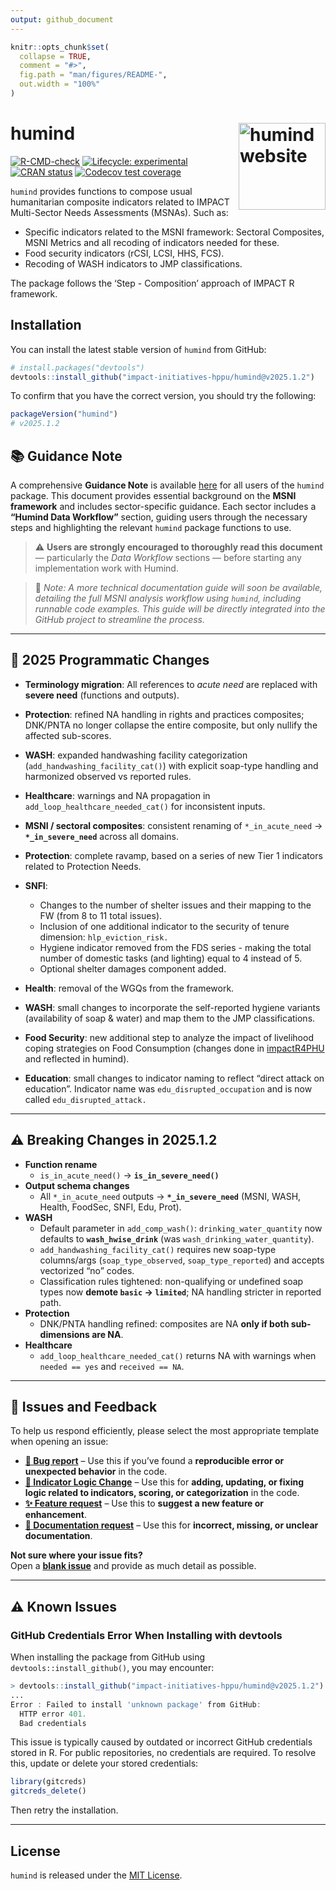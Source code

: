 ```yaml
---
output: github_document
---
```


<!-- README.md is generated from README.Rmd. Please edit that file -->

```r
knitr::opts_chunk$set(
  collapse = TRUE,
  comment = "#>",
  fig.path = "man/figures/README-",
  out.width = "100%"
)
```

# humind <a href="https://impact-initiatives-hppu.github.io/humind/"><img src="man/figures/logo.png" align="right" height="139" alt="humind website" /></a>

<!-- badges: start -->
[![R-CMD-check](https://github.com/impact-initiatives-hppu/humind/actions/workflows/R-CMD-check.yaml/badge.svg)](https://github.com/impact-initiatives-hppu/humind/actions/workflows/R-CMD-check.yaml)
[![Lifecycle: experimental](https://img.shields.io/badge/lifecycle-experimental-orange.svg)](https://lifecycle.r-lib.org/articles/stages.html#experimental)
[![CRAN status](https://www.r-pkg.org/badges/version/humind)](https://CRAN.R-project.org/package=humind)
[![Codecov test coverage](https://codecov.io/gh/impact-initiatives-hppu/humind/branch/main/graph/badge.svg)](https://app.codecov.io/gh/impact-initiatives-hppu/humind?branch=main)
<!-- badges: end -->

`humind` provides functions to compose usual humanitarian composite
indicators related to IMPACT Multi-Sector Needs Assessments (MSNAs). Such as:

- Specific indicators related to the MSNI framework: Sectoral Composites, MSNI Metrics and all recoding of indicators needed for these.
- Food security indicators (rCSI, LCSI, HHS, FCS).
- Recoding of WASH indicators to JMP classifications.

The package follows the 'Step - Composition' approach of IMPACT R framework.

## Installation

You can install the latest stable version of `humind` from GitHub:

``` r
# install.packages("devtools")
devtools::install_github("impact-initiatives-hppu/humind@v2025.1.2")
```

To confirm that you have the correct version, you should try the following:

```r
packageVersion("humind")
# v2025.1.2
```

## 📚 Guidance Note

A comprehensive **Guidance Note** is available [here](https://acted.sharepoint.com/sites/IMPACT-Humanitarian_Planning_Prioritization/SitePages/MSNA%20analysis%20(LSG-MSNi).aspx) for all users of the `humind` package. This document provides essential background on the **MSNI framework** and includes sector-specific guidance. Each sector includes a **"Humind Data Workflow"** section, guiding users through the necessary steps and highlighting the relevant `humind` package functions to use.

> ⚠️ **Users are strongly encouraged to thoroughly read this document** — particularly the *Data Workflow* sections — before starting any implementation work with Humind.

> 📌 *Note: A more technical documentation guide will soon be available, detailing the full MSNI analysis workflow using `humind`, including runnable code examples. This guide will be directly integrated into the GitHub project to streamline the process.*

---

## 📖 2025 Programmatic Changes

* **Terminology migration**: All references to *acute need* are replaced with **severe need** (functions and outputs).  
* **Protection**: refined NA handling in rights and practices composites; DNK/PNTA no longer collapse the entire composite, but only nullify the affected sub-scores.  
* **WASH**: expanded handwashing facility categorization (`add_handwashing_facility_cat()`) with explicit soap-type handling and harmonized observed vs reported rules.  
* **Healthcare**: warnings and NA propagation in `add_loop_healthcare_needed_cat()` for inconsistent inputs.  
* **MSNI / sectoral composites**: consistent renaming of `*_in_acute_need` → **`*_in_severe_need`** across all domains.  
* **Protection**: complete ravamp, based on a series of new Tier 1 indicators
related to Protection Needs. 

* **SNFI**:
  * Changes to the number of shelter issues and their mapping to the FW (from 8
  to 11 total issues).
  * Inclusion of one additional indicator to the security of tenure dimension:
  `hlp_eviction_risk.`
  * Hygiene indicator removed from the FDS series - making the total number of
  domestic tasks (and lighting) equal to 4 instead of 5.
  * Optional shelter damages component added.


* **Health**: removal of the WGQs from the framework.

* **WASH**: small changes to incorporate the self-reported hygiene variants (availability of soap & water) and map them to the JMP classifications.

* **Food Security**: new additional step to analyze the impact of livelihood coping
strategies on Food Consumption (changes done in [impactR4PHU](https://github.com/impact-initiatives/impactR4PHU)
and reflected in humind).

* **Education**: small changes to indicator naming to reflect "direct attack on
education". Indicator name was `edu_disrupted_occupation` and is now called
`edu_disrupted_attack.` 

---

## ⚠️ Breaking Changes in 2025.1.2

* **Function rename**  
  - `is_in_acute_need()` → **`is_in_severe_need()`**  

* **Output schema changes**  
  - All `*_in_acute_need` outputs → **`*_in_severe_need`** (MSNI, WASH, Health, FoodSec, SNFI, Edu, Prot).  

* **WASH**  
  - Default parameter in `add_comp_wash()`: `drinking_water_quantity` now defaults to **`wash_hwise_drink`** (was `wash_drinking_water_quantity`).  
  - `add_handwashing_facility_cat()` requires new soap-type columns/args (`soap_type_observed`, `soap_type_reported`) and accepts vectorized “no” codes.  
  - Classification rules tightened: non-qualifying or undefined soap types now **demote `basic` → `limited`**; NA handling stricter in reported path.  

* **Protection**  
  - DNK/PNTA handling refined: composites are NA **only if both sub-dimensions are NA**.  

* **Healthcare**  
  - `add_loop_healthcare_needed_cat()` returns NA with warnings when `needed == yes` and `received == NA`.  

---

## 📌 Issues and Feedback

To help us respond efficiently, please select the most appropriate template when opening an issue:

- **[🐛 Bug report](https://github.com/impact-initiatives-hppu/humind/issues/new?template=bug-report.yml&labels=bug,triage)** – Use this if you’ve found a **reproducible error or unexpected behavior** in the code.  
- **[🧮 Indicator Logic Change](https://github.com/impact-initiatives-hppu/humind/issues/new?template=indicator_logic_change.yml&labels=indicator-logic)** – Use this for **adding, updating, or fixing logic related to indicators, scoring, or categorization** in the code.  
- **[✨ Feature request](https://github.com/impact-initiatives-hppu/humind/issues/new?template=feature_request.yml&labels=enhancement)** – Use this to **suggest a new feature or enhancement**.  
- **[📖 Documentation request](https://github.com/impact-initiatives-hppu/humind/issues/new?template=documentation_request.yml&labels=documentation)** – Use this for **incorrect, missing, or unclear documentation**.  

**Not sure where your issue fits?**  
Open a **[blank issue](https://github.com/impact-initiatives-hppu/humind/issues/new)** and provide as much detail as possible.

---

## ⚠️ Known Issues

### GitHub Credentials Error When Installing with devtools

When installing the package from GitHub using `devtools::install_github()`, you may encounter:

```r
> devtools::install_github("impact-initiatives-hppu/humind@v2025.1.2")
...
Error : Failed to install 'unknown package' from GitHub:
  HTTP error 401.
  Bad credentials
```

This issue is typically caused by outdated or incorrect GitHub credentials stored in R. For public repositories, no credentials are required. To resolve this, update or delete your stored credentials:

```r
library(gitcreds)
gitcreds_delete()
```

Then retry the installation.

---

## License

`humind` is released under the [MIT License](LICENSE.md).

